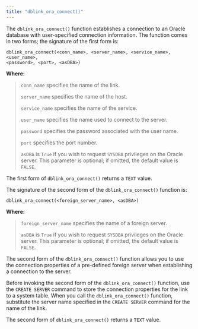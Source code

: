 ```yaml
---
title: "dblink_ora_connect()"
---
```


<div id="dblink_ora_connect" class="registered_link"></div>

The `dblink_ora_connect()` function establishes a connection to an Oracle database with user-specified connection information. The function comes in two forms; the signature of the first form is:

```
dblink_ora_connect(<conn_name>, <server_name>, <service_name>, <user_name>,
<password>, <port>, <asDBA>)
```

**Where:**

> `conn_name` specifies the name of the link.
>
> `server_name` specifies the name of the host.
>
> `service_name` specifies the name of the service.
>
> `user_name` specifies the name used to connect to the server.
>
> `password` specifies the password associated with the user name.
>
> `port` specifies the port number.
>
> `asDBA` is `True` if you wish to request `SYSDBA` privileges on the Oracle server. This parameter is optional; if omitted, the default value is `FALSE`.

The first form of `dblink_ora_connect()` returns a `TEXT` value.

The signature of the second form of the `dblink_ora_connect()` function is:

```
dblink_ora_connect(<foreign_server_name>, <asDBA>)
```

**Where:**

> `foreign_server_name` specifies the name of a foreign server.
>
> `asDBA` is `True` if you wish to request `SYSDBA` privileges on the Oracle server. This parameter is optional; if omitted, the default value is `FALSE`.

The second form of the `dblink_ora_connect()` function allows you to use the connection properties of a pre-defined foreign server when establishing a connection to the server.

Before invoking the second form of the `dblink_ora_connect()` function, use the `CREATE SERVER` command to store the connection properties for the link to a system table. When you call the `dblink_ora_connect()` function, substitute the server name specified in the `CREATE SERVER` command for the name of the link.

The second form of `dblink_ora_connect()` returns a `TEXT` value.
